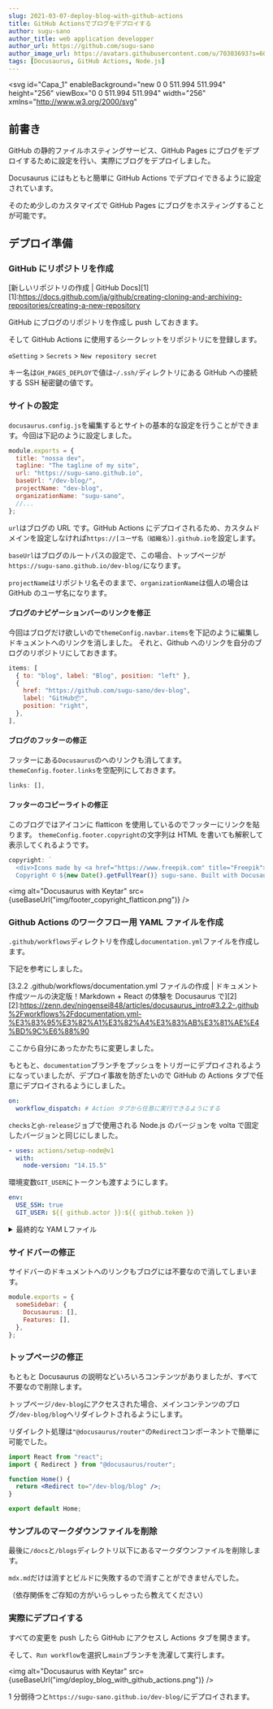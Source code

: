 ```yaml
---
slug: 2021-03-07-deploy-blog-with-github-actions
title: GitHub Actionsでブログをデプロイする
author: sugu-sano
author_title: web application developper
author_url: https://github.com/sugu-sano
author_image_url: https://avatars.githubusercontent.com/u/70303693?s=60&v=4
tags: [Docusaurus, GitHub Actions, Node.js]
---
```



<svg
  id="Capa_1"
  enableBackground="new 0 0 511.994 511.994"
  height="256"
  viewBox="0 0 511.994 511.994"
  width="256"
  xmlns="http://www.w3.org/2000/svg"
>
  <g>
    <g>
      <g>
        <g>
          <g>
            <path
              d="m348.552 396.794-39.919-86.393-69.918 69.917 63.157 63.157z"
              fill="#8dc637"
            />
            <path
              d="m348.554 396.79-25.08 25.08-39.921-86.389 25.08-25.08z"
              fill="#82b732"
            />
            <g>
              <path
                d="m288.465 473.441c-6.696-6.696-6.696-17.552 0-24.247l62.232-62.232c6.696-6.696 17.552-6.696 24.247 0 6.696 6.696 6.696 17.552 0 24.247l-62.232 62.232c-6.696 6.696-17.552 6.696-24.247 0z"
                fill="#bcea73"
              />
            </g>
          </g>
          <g>
            <path
              d="m120.383 168.625 86.393 39.919-69.917 69.918-63.156-63.157z"
              fill="#8dc637"
            />
            <path
              d="m206.778 208.547-25.08 25.08-86.4-39.921 25.08-25.08z"
              fill="#82b732"
            />
            <g>
              <path
                d="m43.736 228.712c6.696 6.696 17.552 6.696 24.247 0l62.232-62.232c6.696-6.696 6.696-17.552 0-24.247-6.696-6.696-17.552-6.696-24.247 0l-62.232 62.232c-6.696 6.696-6.696 17.552 0 24.247z"
                fill="#bcea73"
              />
            </g>
          </g>
        </g>
        <g>
          <path
            d="m201.389 395.814c4.197 4.197 10.487 5.573 16.014 3.406 41.657-16.333 83.03-43.089 119.487-79.546 67.952-67.952 102.291-152.979 98.018-225.089-.392-6.612-5.699-11.92-12.311-12.312-72.117-4.283-157.134 30.046-225.099 98.01-36.46 36.46-63.217 77.83-79.549 119.484-2.167 5.526-.791 11.816 3.406 16.014z"
            fill="#f8f3f1"
          />
          <path
            d="m336.895 319.678c-36.459 36.459-77.829 63.212-119.496 79.54-5.526 2.165-11.815.79-16.011-3.407l-22.938-22.938c44.737-15.889 89.529-43.84 128.664-82.976 62.633-62.633 96.718-139.774 98.323-207.924 5.789-.131 11.522-.037 17.161.299 6.614.394 11.921 5.71 12.312 12.324 4.273 72.106-30.064 157.131-98.015 225.082z"
            fill="#f3eae6"
          />
          <path
            d="m245.154 386.756c-9.205 4.668-18.475 8.822-27.755 12.463-5.527 2.166-11.81.793-16.011-3.408l-80.035-80.035c-4.192-4.192-5.573-10.484-3.408-16.011 3.641-9.28 7.795-18.55 12.463-27.755z"
            fill="#b9acac"
          />
          <path
            d="m245.154 386.756c-9.205 4.668-18.475 8.822-27.755 12.463-5.527 2.166-11.81.793-16.011-3.408l-22.938-22.938c12.351-4.378 24.693-9.681 36.923-15.899z"
            fill="#9e9797"
          />
          <path
            d="m424.006 178.55c-20.949-2.633-41.217-11.996-57.302-28.082s-25.449-36.353-28.082-57.302c28.764-8.765 57.284-12.489 84.025-10.889 6.58.394 11.871 5.687 12.261 12.267 1.586 26.726-2.138 55.245-10.902 84.006z"
            fill="#a8e7ef"
          />
          <path
            d="m424.006 178.55c-12.454-1.568-24.665-5.508-35.896-11.828 10.829-28.679 16.683-57.442 17.327-84.749 5.807-.131 11.548-.028 17.206.308 6.582.383 11.875 5.676 12.267 12.267 1.587 26.719-2.138 55.239-10.904 84.002z"
            fill="#70d9e6"
          />
        </g>
        <g>
          <path
            d="m265.93 187.819c17.515-17.515 45.912-17.515 63.427 0s17.515 45.912 0 63.427-45.912 17.515-63.427 0-17.514-45.912 0-63.427"
            fill="#31a7fb"
          />
          <path
            d="m254.23 230.777c15.318 9.58 35.738 7.71 49.057-5.608 13.304-13.304 15.203-33.724 5.623-49.043 7.493 1.927 14.579 5.826 20.449 11.695 17.507 17.507 17.507 45.912 0 63.419-17.521 17.521-45.927 17.521-63.434.014-5.869-5.868-9.782-12.97-11.695-20.477"
            fill="#1c96f9"
          />
        </g>
        <g>
          <path
            d="m118.137 399.04c-6.696-6.696-6.696-17.552 0-24.247l62.232-62.232c6.696-6.696 17.552-6.696 24.247 0 6.696 6.696 6.696 17.552 0 24.247l-62.232 62.232c-6.695 6.695-17.551 6.695-24.247 0z"
            fill="#bcea73"
          />
        </g>
      </g>
      <g>
        <path
          d="m205.091 64.378c0-16.628 13.48-30.108 30.108-30.108s30.108 13.48 30.108 30.108-13.48 30.108-30.108 30.108-30.108-13.479-30.108-30.108"
          fill="#64b9fc"
        />
        <path
          d="m219.928 90.324c11.819-2.724 20.625-13.305 20.625-25.949 0-12.631-8.792-23.225-20.611-25.949 4.472-2.642 9.686-4.155 15.259-4.155 16.621 0 30.104 13.484 30.104 30.105 0 16.634-13.484 30.118-30.104 30.118-5.573-.001-10.801-1.515-15.273-4.17"
          fill="#31a7fb"
        />
        <g>
          <circle cx="144.775" cy="66.911" fill="#a8e7ef" r="21.595" />
          <path
            d="m166.368 66.908c0 11.931-9.671 21.602-21.593 21.602-3.997 0-7.747-1.086-10.954-2.99 8.477-1.954 14.793-9.543 14.793-18.612 0-9.06-6.306-16.658-14.783-18.612 3.207-1.895 6.947-2.98 10.944-2.98 11.922-.001 21.593 9.671 21.593 21.592z"
            fill="#70d9e6"
          />
        </g>
      </g>
      <g>
        <circle cx="96.682" cy="479.863" fill="#bcea73" r="24.631" />
        <path
          d="m121.312 479.86c0 13.608-11.031 24.639-24.628 24.639-4.559 0-8.836-1.238-12.494-3.411 9.669-2.229 16.873-10.885 16.873-21.229 0-10.333-7.193-19-16.862-21.229 3.658-2.161 7.924-3.399 12.483-3.399 13.597.001 24.628 11.032 24.628 24.629z"
          fill="#99d53b"
        />
      </g>
      <g>
        <circle cx="448.638" cy="336.12" fill="#bcea73" r="24.631" />
        <path
          d="m473.267 336.117c0 13.608-11.031 24.639-24.628 24.639-4.559 0-8.836-1.238-12.494-3.411 9.669-2.229 16.873-10.885 16.873-21.229 0-10.333-7.193-19-16.862-21.229 3.658-2.161 7.924-3.399 12.483-3.399 13.597.001 24.628 11.032 24.628 24.629z"
          fill="#99d53b"
        />
      </g>
    </g>
    <g>
      <path d="m362.82 374.44c-5.176 0-10.105 1.592-14.24 4.532l-19.268-41.7c4.375-3.989 8.673-8.086 12.882-12.296 67.318-67.319 104.777-153.613 100.202-230.835-.617-10.416-8.938-18.737-19.354-19.356-41.346-2.46-86.338 7.308-130.119 28.234-3.737 1.786-5.318 6.264-3.532 10.001s6.267 5.321 10.001 3.532c11.056-5.284 22.18-9.811 33.285-13.576 4.23 20.014 14.053 38.123 28.725 52.795 14.675 14.675 32.795 24.479 52.813 28.705-2.399 7.097-5.11 14.195-8.128 21.267-16.624 38.95-42.386 76.512-74.499 108.626-25.636 25.636-54.575 47.097-85.017 63.194l-36.081-36.081c9.012-9.65 8.839-24.819-.568-34.226-4.655-4.655-10.844-7.219-17.427-7.219-6.3 0-12.235 2.354-16.814 6.635l-36.073-36.073c16.096-30.438 37.558-59.377 63.196-85.015 19.885-19.885 41.71-37.26 64.869-51.645 3.519-2.186 4.6-6.81 2.414-10.328-2.185-3.519-6.809-4.599-10.328-2.414-24.134 14.99-46.865 33.084-67.562 53.78-4.21 4.21-8.307 8.509-12.297 12.884l-41.716-19.276c6.816-9.616 5.945-23.049-2.664-31.657-9.609-9.609-25.244-9.609-34.854 0l-62.232 62.232c-9.608 9.609-9.608 25.245 0 34.854v.001c4.805 4.804 11.116 7.206 17.427 7.206 6.312 0 12.623-2.402 17.427-7.207l4.26-4.26 43.76 43.76c-3.784 7.765-7.24 15.611-10.339 23.514-3.245 8.278-1.249 17.719 5.085 24.054l22.594 22.594-25.812 25.812c-4.655 4.655-7.219 10.844-7.219 17.427s2.563 12.772 7.219 17.427c4.805 4.804 11.116 7.206 17.427 7.206 6.312 0 12.623-2.402 17.427-7.207l25.812-25.812 22.586 22.586c4.318 4.318 10.08 6.621 15.934 6.621 2.733 0 5.485-.502 8.121-1.535 7.904-3.099 15.75-6.555 23.515-10.338l43.767 43.767-4.259 4.26c-4.655 4.655-7.22 10.844-7.22 17.427s2.564 12.772 7.219 17.427 10.844 7.219 17.427 7.219 12.771-2.563 17.428-7.219l15.839-15.839c2.929-2.929 2.929-7.678 0-10.606-2.93-2.929-7.678-2.929-10.607 0l-15.838 15.838c-1.822 1.822-4.245 2.826-6.821 2.826s-4.998-1.003-6.82-2.826c-1.821-1.821-2.825-4.244-2.825-6.82s1.004-4.998 2.826-6.82l62.226-62.232c1.821-1.822 4.243-2.825 6.819-2.825 2.577 0 4.999 1.003 6.821 2.826 1.821 1.822 2.825 4.244 2.825 6.82s-1.004 4.999-2.826 6.82l-20.211 20.211c-2.929 2.929-2.929 7.678 0 10.606 2.93 2.929 7.678 2.929 10.607 0l20.21-20.211c4.655-4.655 7.22-10.844 7.22-17.427s-2.564-12.772-7.219-17.427c-4.654-4.654-10.842-7.218-17.426-7.218zm9.187-229.274c-12.921-12.921-21.447-28.947-24.917-46.65 25.687-7.18 51.069-10.182 75.062-8.757 2.837.168 5.102 2.434 5.27 5.27 1.415 23.867-1.598 49.327-8.771 75.053-17.701-3.471-33.725-11.998-46.644-24.916zm-322.968 78.243c-3.76-3.761-3.76-9.88 0-13.641l62.232-62.232c1.88-1.88 4.351-2.82 6.82-2.82 2.47 0 4.94.94 6.821 2.82 3.761 3.761 3.761 9.88 0 13.641l-62.232 62.232c-3.761 3.761-9.88 3.761-13.641 0zm78.206-43.352 42.351 19.569c-15.855 18.875-29.66 39.022-41.065 59.901l-40.379-40.379zm-.586 130.42c-2.118-2.118-2.795-5.247-1.727-7.972 2.333-5.95 4.882-11.866 7.626-17.739l32.5 32.5-15.805 15.805zm10.423 83.259c-3.761 3.761-9.881 3.76-13.641 0-3.761-3.761-3.761-9.88 0-13.641l62.232-62.232c3.761-3.76 9.88-3.761 13.641 0s3.761 9.88 0 13.641zm77.583-1.498c-2.725 1.068-5.855.39-7.973-1.727l-22.586-22.586 15.805-15.805 32.492 32.492c-5.872 2.743-11.788 5.293-17.738 7.626zm42.978-3.599c20.881-11.405 41.03-25.21 59.905-41.064l19.572 42.358-39.091 39.091z" />
      <path d="m284.486 254.486c-3.878-1.454-8.202.506-9.659 4.384-1.456 3.877.507 8.202 4.384 9.658 5.978 2.245 12.201 3.335 18.379 3.335 13.664 0 27.095-5.336 37.072-15.313 20.41-20.412 20.41-53.623 0-74.034-9.888-9.888-23.034-15.333-37.018-15.333-13.982 0-27.129 5.445-37.016 15.333-14.411 14.41-19.147 36.082-12.068 55.212 1.437 3.884 5.749 5.868 9.637 4.431 3.885-1.438 5.868-5.752 4.431-9.637-5.053-13.653-1.674-29.119 8.607-39.399 7.054-7.055 16.434-10.939 26.409-10.939 9.977 0 19.356 3.885 26.41 10.939 14.563 14.563 14.563 38.258.001 52.82-10.338 10.336-25.873 13.688-39.569 8.543z" />
      <path d="m235.199 101.987c20.737 0 37.608-16.871 37.608-37.608s-16.87-37.609-37.608-37.609-37.608 16.871-37.608 37.608 16.871 37.609 37.608 37.609zm0-60.217c12.466 0 22.608 10.142 22.608 22.608s-10.142 22.608-22.608 22.608-22.608-10.142-22.608-22.608 10.142-22.608 22.608-22.608z" />
      <path d="m144.775 96.006c16.043 0 29.095-13.052 29.095-29.095s-13.052-29.095-29.095-29.095-29.095 13.052-29.095 29.095 13.052 29.095 29.095 29.095zm0-43.191c7.772 0 14.095 6.323 14.095 14.095s-6.323 14.095-14.095 14.095-14.095-6.323-14.095-14.095 6.323-14.095 14.095-14.095z" />
      <path d="m199.996 442.186c-2.929-2.929-7.678-2.929-10.606 0l-6.608 6.608-6.608-6.608c-2.928-2.929-7.677-2.929-10.606 0s-2.929 7.678 0 10.606l6.608 6.608-6.608 6.608c-2.929 2.929-2.929 7.678 0 10.606 1.464 1.464 3.384 2.197 5.303 2.197s3.839-.732 5.303-2.197l6.608-6.608 6.608 6.608c1.464 1.465 3.384 2.197 5.303 2.197s3.839-.732 5.303-2.197c2.929-2.929 2.929-7.678 0-10.606l-6.608-6.608 6.608-6.608c2.93-2.928 2.93-7.677 0-10.606z" />
      <path d="m71.088 33.739c1.464 1.464 3.384 2.197 5.303 2.197s3.839-.732 5.303-2.197l5.165-5.165 5.165 5.165c1.464 1.464 3.384 2.197 5.303 2.197s3.839-.732 5.303-2.197c2.929-2.929 2.929-7.678 0-10.606l-5.165-5.165 5.165-5.165c2.929-2.929 2.929-7.678 0-10.606-2.929-2.929-7.678-2.929-10.606 0l-5.165 5.165-5.165-5.165c-2.929-2.929-7.678-2.929-10.606 0-2.929 2.929-2.929 7.678 0 10.606l5.165 5.165-5.165 5.165c-2.929 2.928-2.929 7.677 0 10.606z" />
      <path d="m96.682 447.732c-17.717 0-32.131 14.414-32.131 32.131s14.414 32.131 32.131 32.131 32.131-14.414 32.131-32.131-14.413-32.131-32.131-32.131zm0 49.262c-9.446 0-17.131-7.685-17.131-17.131s7.685-17.131 17.131-17.131 17.131 7.685 17.131 17.131-7.684 17.131-17.131 17.131z" />
      <path d="m448.638 303.989c-17.718 0-32.132 14.414-32.132 32.131s14.414 32.131 32.132 32.131c17.717 0 32.131-14.414 32.131-32.131s-14.414-32.131-32.131-32.131zm0 49.263c-9.446 0-17.132-7.685-17.132-17.131s7.686-17.131 17.132-17.131 17.131 7.685 17.131 17.131-7.685 17.131-17.131 17.131z" />
    </g>
  </g>
</svg>

## 前書き

GitHub の静的ファイルホスティングサービス、GitHub Pages にブログをデプロイするために設定を行い、実際にブログをデプロイしました。

Docusaurus にはもともと簡単に GitHub Actions でデプロイできるように設定されています。

そのため少しのカスタマイズで GitHub Pages にブログをホスティングすることが可能です。

<!--truncate-->

## デプロイ準備

### GitHub にリポジトリを作成

[新しいリポジトリの作成 | GitHub Docs][1]
[1]:<https://docs.github.com/ja/github/creating-cloning-and-archiving-repositories/creating-a-new-repository>

GitHub にブログのリポジトリを作成し push しておきます。

そして GitHub Actions に使用するシークレットをリポジトリにを登録します。

`⚙️Setting` > `Secrets` > `New repository secret`

キー名は`GH_PAGES_DEPLOY`で値は`~/.ssh/`ディレクトリにある GitHub への接続する SSH 秘密鍵の値です。

### サイトの設定

`docusaurus.config.js`を編集するとサイトの基本的な設定を行うことができます。今回は下記のように設定しました。

```js
module.exports = {
  title: "nossa dev",
  tagline: "The tagline of my site",
  url: "https://sugu-sano.github.io",
  baseUrl: "/dev-blog/",
  projectName: "dev-blog",
  organizationName: "sugu-sano",
  //...
};
```

`url`はブログの URL です。GitHub Actions にデプロイされるため、カスタムドメインを設定しなければ`https://[ユーザ名（組織名）].github.io`を設定します。

`baseUrl`はブログのルートパスの設定で、この場合、トップページが`https://sugu-sano.github.io/dev-blog/`になります。

`projectName`はリポジトリ名そのままで、`organizationName`は個人の場合は GitHub のユーザ名になります。

#### ブログのナビゲーションバーのリンクを修正

今回はブログだけ欲しいので`themeConfig.navbar.items`を下記のように編集しドキュメントへのリンクを消しました。
それと、Github へのリンクを自分のブログのリポジトリにしておきます。

```js
items: [
  { to: "blog", label: "Blog", position: "left" },
  {
    href: "https://github.com/sugu-sano/dev-blog",
    label: "GitHub📦",
    position: "right",
  },
],
```

#### ブログのフッターの修正

フッターにある`Docusaurus`のへのリンクも消してます。
`themeConfig.footer.links`を空配列にしておきます。

```js
links: [],
```

#### フッターのコピーライトの修正

このブログではアイコンに flatticon を使用しているのでフッターにリンクを貼ります。
`themeConfig.footer.copyright`の文字列は HTML を書いても解釈して表示してくれるようです。

```js
copyright: `
  <div>Icons made by <a href="https://www.freepik.com" title="Freepik">Freepik</a> from <a href="https://www.flaticcom/" title="Flaticon">www.flaticon.com</a></div>
  Copyright © ${new Date().getFullYear()} sugu-sano. Built with Docusaurus.`,
```

<img
  alt="Docusaurus with Keytar"
  src={useBaseUrl("img/footer_copyright_flatticon.png")}
/>

### Github Actions のワークフロー用 YAML ファイルを作成

`.github/workflows`ディレクトリを作成し`documentation.yml`ファイルを作成します。

下記を参考にしました。

[3.2.2 .github/workflows/documentation.yml ファイルの作成 | ドキュメント作成ツールの決定版！Markdown + React の体験を Docusaurus で][2]
[2]:<https://zenn.dev/ningensei848/articles/docusaurus_intro#3.2.2-.github%2Fworkflows%2Fdocumentation.yml-%E3%83%95%E3%82%A1%E3%82%A4%E3%83%AB%E3%81%AE%E4%BD%9C%E6%88%90>

ここから自分にあったかたちに変更しました。

もともと、`documentation`ブランチをプッシュをトリガーにデプロイされるようになっていましたが、デプロイ事故を防ぎたいので GitHub の Actions タブで任意にデプロイされるようにしました。

```yml
on:
  workflow_dispatch: # Action タブから任意に実行できるようにする
```

`checks`と`gh-release`ジョブで使用される Node.js のバージョンを volta で固定したバージョンと同じにしました。

```yml
- uses: actions/setup-node@v1
  with:
    node-version: "14.15.5"
```

環境変数`GIT_USER`にトークンも渡すようにします。

```yml
env:
  USE_SSH: true
  GIT_USER: ${{ github.actor }}:${{ github.token }}
```

<details>
<summary>最終的な YAM Lファイル</summary>

```yml
name: deploy

on:
  workflow_dispatch: # Action タブから任意に実行できるようにする

jobs:
  checks:
    if: github.event_name != 'push'
    runs-on: ubuntu-latest
    steps:
      - uses: actions/checkout@v1
      - uses: actions/setup-node@v1
        with:
          node-version: "14.15.5"
      - name: Test Build
        run: |
          if [ -e yarn.lock ]; then
          yarn install --frozen-lockfile
          elif [ -e package-lock.json ]; then
          npm ci
          else
          npm i
          fi
          npm run build
  gh-release:
    if: github.event_name != 'pull_request'
    runs-on: ubuntu-latest
    steps:
      - uses: actions/checkout@v1
      - uses: actions/setup-node@v1
        with:
          node-version: "14.15.5"
      - name: Add key to allow access to repository
        env:
          SSH_AUTH_SOCK: /tmp/ssh_agent.sock
        run: |
          mkdir -p ~/.ssh
          ssh-keyscan github.com >> ~/.ssh/known_hosts
          echo "${{ secrets.GH_PAGES_DEPLOY }}" > ~/.ssh/id_rsa
          chmod 600 ~/.ssh/id_rsa
          cat <<EOT >> ~/.ssh/config
          Host github.com
          HostName github.com
          IdentityFile ~/.ssh/id_rsa
          EOT
      - name: Release to GitHub Pages
        env:
          USE_SSH: true
          GIT_USER: ${{ github.actor }}:${{ github.token }}
        run: |
          git config --global user.email "actions@gihub.com"
          git config --global user.name "gh-actions"
          if [ -e yarn.lock ]; then
          yarn install --frozen-lockfile
          elif [ -e package-lock.json ]; then
          npm ci
          else
          npm i
          fi
          npx docusaurus deploy
```

</details>

### サイドバーの修正

サイドバーのドキュメントへのリンクもブログには不要なので消してしまいます。

```js
module.exports = {
  someSidebar: {
    Docusaurus: [],
    Features: [],
  },
};
```

### トップページの修正

もともと Docusaurus の説明などいろいろコンテンツがありましたが、すべて不要なので削除します。

トップページ`/dev-blog`にアクセスされた場合、メインコンテンツのブログ`/dev-blog/blog`ヘリダイレクトされるようにします。

リダイレクト処理は`"@docusaurus/router"`の`Redirect`コンポーネントで簡単に可能でした。

```jsx
import React from "react";
import { Redirect } from "@docusaurus/router";

function Home() {
  return <Redirect to="/dev-blog/blog" />;
}

export default Home;
```

### サンプルのマークダウンファイルを削除

最後に`/docs`と`/blogs`ディレクトリ以下にあるマークダウンファイルを削除します。

`mdx.md`だけは消すとビルドに失敗するので消すことができませんでした。

（依存関係をご存知の方がいらっしゃったら教えてください）

### 実際にデプロイする

すべての変更を push したら GitHub にアクセスし Actions タブを開きます。

そして、`Run workflow`を選択し`main`ブランチを洗濯して実行します。

<img
  alt="Docusaurus with Keytar"
  src={useBaseUrl("img/deploy_blog_with_github_actions.png")}
/>

1 分弱待つと`https://sugu-sano.github.io/dev-blog/`にデプロイされます。
